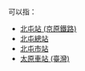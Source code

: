 '''{{PAGENAME}}'''可以指：
*[[北屯站_(京原鐵路)|北屯站 (京原鐵路)]]
*[[北屯總站|北屯總站]]
*[[北屯市站|北屯市站]]
*[[太原車站_(臺灣)|太原車站 (臺灣)]]
{{Disambig}}